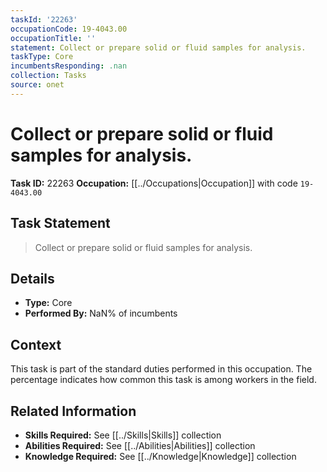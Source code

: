 ```yaml
---
taskId: '22263'
occupationCode: 19-4043.00
occupationTitle: ''
statement: Collect or prepare solid or fluid samples for analysis.
taskType: Core
incumbentsResponding: .nan
collection: Tasks
source: onet
---
```

# Collect or prepare solid or fluid samples for analysis.

**Task ID:** 22263
**Occupation:** [[../Occupations|Occupation]] with code `19-4043.00`

## Task Statement

> Collect or prepare solid or fluid samples for analysis.

## Details

- **Type:** Core
- **Performed By:** NaN% of incumbents

## Context

This task is part of the standard duties performed in this occupation. The percentage indicates how common this task is among workers in the field.

## Related Information

- **Skills Required:** See [[../Skills|Skills]] collection
- **Abilities Required:** See [[../Abilities|Abilities]] collection
- **Knowledge Required:** See [[../Knowledge|Knowledge]] collection
